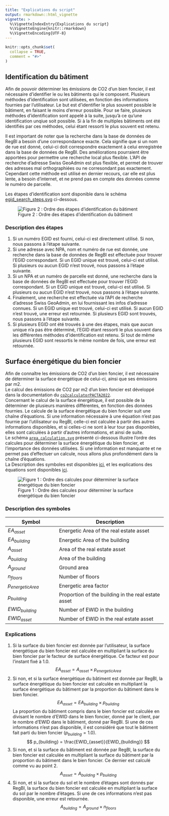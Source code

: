 ```yaml
---
title: "Explications du script"
output: rmarkdown::html_vignette
vignette: >
  %\VignetteIndexEntry{Explications du script}
  %\VignetteEngine{knitr::rmarkdown}
  %\VignetteEncoding{UTF-8}
---
```


```r
knitr::opts_chunk$set(
  collapse = TRUE,
  comment = "#>"
)
```

## Identification du bâtiment

Afin de pouvoir déterminer les émissions de CO2 d'un bien foncier, il est nécessaire d'identifier le ou les bâtiments qui le composent. Plusieurs méthodes d'identification sont utilisées, en fonction des informations fournies par l'utilisateur. Le but est d'identifier le plus souvent possible le bâtiment, en faisant le moins d'erreur possible. Pour se faire, plusieurs méthodes d'identification sont appelé à la suite, jusqu'à ce qu'une identification unqiue soit possible. Si à la fin de multiples bâtiments ont été identifiés par ces méthodes, celui étant ressorti le plus souvent est retenu.  

Il est important de noter que la recherche dans la base de données de RegBl a besoin d'une correspondance exacte. Cela signifie que si un nom de rue est donné, celui-ci doit correspondre exactement à celui enregistrée dans la base de données de RegBl. Des améliorations pourraient être apportées pour permettre une recherche local plus flexible. L'API de recherche d'adresse Swiss GeoAdmin est plus flexible, et permet de trouver des adresses mal orthographiées ou ne corresondant pas exactement. Cependant cette méthode est utilisé en dernier recours, car elle est plus lente, a besoin d'internet, et ne prend pas en compte des données comme le numéro de parcelle.  

Les étapes d'identification sont disponible dans le schéma [egid_search_steps.svg](img/egid_search_steps.svg) ci-dessous.

![Figure 2 : Ordre des étapes d'identification du bâtiment](img/egid_search_steps.svg)

### Description des étapes

1. Si un numéro EGID est fourni, celui-ci est directement utilisé. Si non, nous passons à l'étape suivante.
1. Si une adresse avec NPA, nom et numéro de rue est donnée, une recherche dans la base de données de RegBl est effectuée pour trouver l'EGID correspondant. Si un EGID unique est trouvé, celui-ci est utilisé. Si plusieurs ou aucun EGID n'est trouvé, nous passons à l'étape suivante.
1. Si un NPA et un numéro de parcelle est donné, une recherche dans la base de données de RegBl est effectuée pour trouver l'EGID correspondant. Si un EGID unique est trouvé, celui-ci est utilisé. Si plusieurs ou aucun EGID n'est trouvé, nous passons à l'étape suivante.
1. Finalement, une recherche est effectuée via l'API de recherche d'adresse Swiss GeoAdmin, en lui fournissant les infos d'adresse connues. Si un EGID unique est trouvé, celui-ci est utilisé. Si aucun EGID n'est trouvé, une erreur est retournée. Si plusieurs EGID sont trouvés, nous passons à l'étape suivante.
1. Si plusieurs EGID ont été trouvés à une des étapes, mais que aucun unique n'a pas être déterminé, l'EGID étant ressorti le plus souvent dans les différentes méthodes d'identification est retenu. Si tout de même plusieurs EGID sont ressortis le même nombre de fois, une erreur est retournée.

## Surface énergétique du bien foncier

Afin de connaître les émissions de CO2 d'un bien foncier, il est nécessaire de déterminer la surface énergétique de celui-ci, ainsi que ses émissions par m2.  
Le calcul des émissions de CO2 par m2 d'un bien foncier est développé dans la documentation du [`co2calculatorPACTA2022`](https://maximecharriere.github.io/co2calculatorPACTA2022/articles/explanations.html).  
Concernant le calcul de la surface énergétique, il est possible de la déterminer de plusieurs manières différentes, en fonction des données fournies. Le calcule de la surface énergétique du bien foncier suit une chaîne d'équations. Si une information nécessaire à une équation n'est pas fournie par l'utilisateur ou RegBl, celle-ci est calculée à partir des autres informations disponibles, et si celles-ci ne sont à leur tour pas disponibles, elles sont calculées à partir d'autres informations, et ainsi de suite.  
Le schéma [`area_calculation.svg`](img/area_calculation.svg) présenté ci-dessous illustre l'ordre des calcules pour déterminer la surface énergétique du bien foncier, et l'importance des données utilisées. Si une information est manquante et ne permet pas d'effectuer un calcule, nous allons plus profondément dans la chaîne d'équations.  
La Description des symboles est disponibles [ici](#description-des-symboles), et les explications des équations sont disponibles [ici](#explications).  

![Figure 1 : Ordre des calcules pour déterminer la surface énergétique du bien foncier](img/area_calculation.svg)

### Description des symboles

| **Symbol**              | **Description**                                     |
|-------------------------|-----------------------------------------------------|
| $EA_{asset}$            | Energetic Area of the real estate asset             |
| $EA_{building}$         | Energetic Area of the building                      |
| $A_{asset}$             | Area of the real estate asset                       |
| $A_{building}$          | Area of the building                                |
| $A_{ground}$            | Ground area                                         |
| $n_{floors}$            | Number of floors                                    |
| $p_{energeticArea}$     | Energetic area factor                               |
| $p_{building}$          | Proportion of the building in the real estate asset |
| $EWID_{building}$       | Number of EWID in the building                      |
| $EWID_{asset}$          | Number of EWID in the real estate asset             |

### Explications

1. Si la surface du bien foncier est donnée par l'utilisateur, la surface énergétique du bien foncier est calculée en multipliant la surface du bien foncier par le facteur de surface énergétique. Ce facteur est pour l'instant fixé à 1.0.  
   $$ EA_{asset} = A_{asset} \times p_{energeticArea} $$
2. Si non, et si la surface énergétique du bâtiment est donnée par RegBl, la surface énergétique du bien foncier est calculée en multipliant la surface énergétique du bâtiment par la proportion du bâtiment dans le bien foncier.  
   $$ EA_{asset} = EA_{building} \times p_{building} $$
   La proportion du bâtiment compris dans le bien foncier est calculée en divisant le nombre d'EWID dans le bien foncier, donné par le client, par le nombre d'EWID dans le bâtiment, donné par RegBl. Si une de ces informations n'est pas disponible, il est considéré que tout le bâtiment fait parti du bien foncier ($p_{building}=1.0$).
   $$ p_{building} = \frac{EWID_{asset}}{EWID_{building}} $$
3. Si non, et si la surface du bâtiment est donnée par RegBl, la surface du bien foncier est calculée en multipliant la surface du bâtiment par la proportion du bâtiment dans le bien foncier. Ce dernier est calculé comme vu au point 2.  
    $$ A_{asset} = A_{building} \times p_{building} $$
4. Si non, et si la surface du sol et le nombre d'étages sont donnés par RegBl, la surface du bien foncier est calculée en multipliant la surface du sol par le nombre d'étages. Si une de ces informations n'est pas disponible, une erreur est retournée.  
    $$ A_{building} = A_{ground} \times n_{floors} $$

